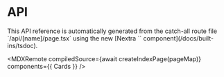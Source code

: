 
# API

<Callout type="info">
This API reference is automatically generated from the catch-all route file `/api/[name]/page.tsx` using the new
[Nextra `<TSDoc />` component](/docs/built-ins/tsdoc).
</Callout>

<MDXRemote
  compiledSource={await createIndexPage(pageMap)}
  components={{
    Cards
  }}
/>
